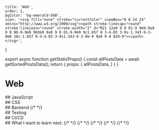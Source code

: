     title: 'Web',
    order: 1,
    bgColor: 'bg-emerald-500',
    icon: '<svg fill="none" stroke="currentColor" viewBox="0 0 24 24" xmlns="http://www.w3.org/2000/svg"><path stroke-linecap="round" stroke-linejoin="round" stroke-width="2" d="M21 12a9 9 0 01-9 9m9-9a9 9 0 00-9-9m9 9H3m9 9a9 9 0 01-9-9m9 9c1.657 0 3-4.03 3-9s-1.343-9-3-9m0 18c-1.657 0-3-4.03-3-9s1.343-9 3-9m-9 9a9 9 0 019-9"></path></svg>',
}


<Head>
  <title>{ metadata.title + ' | Martin Chevestrier' }</title>
</Head>

export async function getStaticProps() {
  const allPostsData = await getSortedPostsData();
  return {
    props: {
      allPostsData,
    }
  }
}









# Web
<Main>
    <Section>
        ## JavaScript
        <BlockList>
            <Tile name="React" icon={ react } level={ 3 } />
            <Tile name="Vue 3" icon={ vue } level={ 1 } />
            <Tile name="Lit" icon={ lit } level={ 1 } />
        </BlockList>
    </Section>
    <Section>
        ## CSS
        <BlockList>
            <Tile name="Tailwind" icon={ tailwind } level={ 3 }  />
            <Tile name="Sass" icon={ sass } level={ 2 }  />
            <Tile name="Bootstrap" icon={ bootstrap }  level={ 2 } />
        </BlockList>
    </Section>
    <Section>
        ## Backend
        <BlockList>
            <Tile name="WordPress" icon={ wordpress } level={ 3 } />
            <Tile name="Express" icon={ express } level={ 1 } />
            <Tile name="Flask" icon={ flask } level={ 1 } />
            {/* <Tile name="Django" icon={ django } level={ 0 } /> */}
            <Tile name="Laravel" icon={ laravel } level={ 1 } />
            <Tile name="Rails" icon={ rails } level={ 1 } />
        </BlockList>
    </Section>
    <Section>
        ## Testing
        <BlockList>
            <Tile name="Selenium" icon={ selenium } level={ 2 } />
            <Tile name="Cypress" icon={ cypress } level={ 2 } />
        </BlockList>
    </Section>
    <Section>
        ## CI/CD
        <BlockList>
            <Tile name="Docker" icon={ docker } level={ 2 } />
            <Tile name="Jenkins" icon={ jenkins } level={ 1 } />
            <Tile name="Github Actions" icon={ github } level={ 1 } />
        </BlockList>
    </Section>
    <Section>
        ## What I want to learn next:
        <BlockList>
            <Tile name="Elixir" icon={ elixir } />
            <Tile name="Phoenix" icon={ phoenix } />
            <Tile name="PostgreSQL" icon={ postgresql } />
            <Tile name="Rust" icon={ rust } />
            {/* <Tile name="Haskell" icon={ haskell } /> */}
            {/* <Tile name="Firebase" icon={ firebase } /> */}
            {/* <Tile name="Kotlin" icon={ kotlin } /> */}
            {/* <Tile name="Kubernetes" icon={ kubernetes } /> */}
            {/* <Tile name="AWS" icon={ aws } /> */}
        </BlockList>
    </Section>
</Main>
